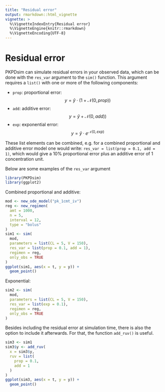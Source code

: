 ```yaml
---
title: "Residual error"
output: rmarkdown::html_vignette
vignette: >
  %\VignetteIndexEntry{Residual error}
  %\VignetteEngine{knitr::rmarkdown}
  %\VignetteEncoding{UTF-8}
---
```


# Residual error

PKPDsim can simulate residual errors in your observed data, which
can be done with the `res_var` argument to the `sim()` function.
This argument requires a `list()` with one or more of the
following components:

- `prop`: proportional error: $$y = \hat{y} \cdot (1 + \mathcal{N}(0, prop))$$
- `add`: additive error: $$y = \hat{y} + \mathcal{N}(0, add))$$
- `exp`: exponential error: $$y = \hat{y} \cdot e^{\mathcal{N}(0, exp)}$$

These list elements can be combined, e.g. for a combined proportional and additive
error model one would write: `res_var = list(prop = 0.1, add = 1)`, which
would give a 10% proportional error plus an additive error of 1 concentration unit.

Below are some examples of the `res_var` argument

```r
library(PKPDsim)
library(ggplot2)
```

Combined proportional and additive:

```r
mod <- new_ode_model("pk_1cmt_iv")
reg <- new_regimen(
  amt = 1000,
  n = 5,
  interval = 12,
  type = "bolus"
)
sim1 <- sim(
  mod,
  parameters = list(CL = 5, V = 150),
  res_var = list(prop = 0.1, add = 1),
  regimen = reg,
  only_obs = TRUE
)
ggplot(sim1, aes(x = t, y = y)) +
  geom_point()
```

Exponential:

```r
sim2 <- sim(
  mod,
  parameters = list(CL = 5, V = 150),
  res_var = list(exp = 0.1),
  regimen = reg,
  only_obs = TRUE
)
```

Besides including the residual error at simulation time, there is also the option to
include it afterwards. For that, the function `add_ruv()` is useful.

```r
sim3 <- sim1
sim3$y <- add_ruv(
  x = sim3$y, 
  ruv = list(
    prop = 0.1, 
    add = 1
  )
)
ggplot(sim3, aes(x = t, y = y)) +
  geom_point()
```
